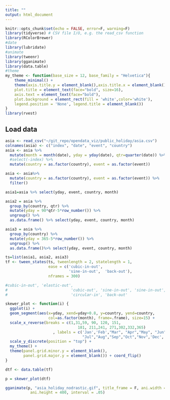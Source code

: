 ```yaml
---
title: ""
output: html_document
---
```


```r
knitr::opts_chunk$set(echo = FALSE, error=F, warning=F)
library(tidyverse) # CSV file I/O, e.g. the read_csv function
library(RColorBrewer)
#date
library(lubridate)
#animate
library(tweenr)
library(gganimate)
library(data.table)
#theme
my_theme <- function(base_size = 12, base_family = "Helvetica"){
    theme_minimal() +
    theme(axis.title.y = element_blank(),axis.title.x = element_blank(),
    plot.title = element_text(face="bold", size=16),
    axis.text = element_text(face="bold"),
    plot.background = element_rect(fill = 'white',color='white'),
    legend.position = 'None', legend.title = element_blank())
}
library(rvest)
```

## Load data

```r
asia <- read_csv("~/git_repo/opendata_viz/public_holiday/asia.csv")
colnames(asia) <- c("index", "date", "event", "country")
asia <- asia %>% 
  mutate(month = month(date), yday = yday(date), qtr=quarter(date)) %>%
  #select(-index) %>%
  mutate(country = as.factor(country), event = as.factor(event))
```


```r
asia <- asia%>% 
  mutate(country = as.factor(country), event = as.factor(event)) %>%
  filter()

asia1=asia %>% select(yday, event, country, month) 

asia2 = asia %>%
  group_by(country, qtr) %>%
  mutate(yday = 90*qtr-5*row_number()) %>%
  ungroup() %>% 
  as.data.frame() %>% select(yday, event, country, month) 

asia3 = asia %>%
  group_by(country) %>%
  mutate(yday = 365-5*row_number()) %>%
  ungroup() %>% 
  as.data.frame()%>% select(yday, event, country, month) 
```


```r
ts=list(asia1, asia2, asia3)
tf <- tween_states(ts, tweenlength = 2, statelength = 1, 
                   ease = c('cubic-in-out',  
                            'sine-in-out',  'back-out'), 
                   nframes = 300)

#cubic-in-out', 'elastic-out',  
#                            'cubic-out', 'sine-in-out', 'sine-in-out', 
#                            'circular-in', 'back-out'
```


```r
skewer_plot <- function(i) {
  ggplot(i) + 
  geom_segment(aes(x=yday, xend=yday+0.8, y=country, yend=country,
                   col=as.factor(month), frame=.frame), size=15) +
  scale_x_reverse(breaks = c(1,31,59, 90, 120, 151, 
                                181, 211,241, 271,302,332,365)
                     , labels = c('Jan','Feb',"Mar", "Apr","May", "Jun", 
                                  "Jul","Aug","Sep","Oct","Nov",'Dec','Next Year')) +
  scale_y_discrete(position = "top") + 
  my_theme() +
  theme(panel.grid.minor.y = element_blank(),
        panel.grid.major.y = element_blank()) + coord_flip()
}
```

```r
dtf <- data.table(tf) 

p = skewer_plot(dtf)

gganimate(p, "asia_holiday_nodrastic.gif", title_frame = F, ani.width = 400, 
           ani.height = 400, interval = .05)
```

